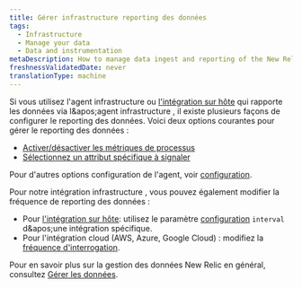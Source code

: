 ```yaml
---
title: Gérer infrastructure reporting des données
tags:
  - Infrastructure
  - Manage your data
  - Data and instrumentation
metaDescription: How to manage data ingest and reporting of the New Relic infrastructure agent and our infrastructure integrations.
freshnessValidatedDate: never
translationType: machine
---
```


Si vous utilisez l&apos;agent infrastructure ou [l&apos;intégration sur hôte](/docs/integrations/host-integrations/get-started/introduction-host-integrations) qui rapporte les données via l&amp;apos;agent infrastructure , il existe plusieurs façons de configurer le reporting des données. Voici deux options courantes pour gérer le reporting des données :

* [Activer/désactiver les métriques de processus](/docs/infrastructure/install-infrastructure-agent/configuration/infrastructure-agent-configuration-settings#enable-process-metrics)
* [Sélectionnez un attribut spécifique à signaler](/docs/infrastructure/install-infrastructure-agent/configuration/infrastructure-agent-configuration-settings#include-matching-metrics)

Pour d&apos;autres options configuration de l&apos;agent, voir [configuration](/docs/infrastructure/install-infrastructure-agent/configuration/infrastructure-agent-configuration-settings).

Pour notre intégration infrastructure , vous pouvez également modifier la fréquence de reporting des données :

* Pour [l&apos;intégration sur hôte](/docs/infrastructure/host-integrations/host-integrations-list): utilisez le paramètre [configuration](/docs/integrations/integrations-sdk/file-specifications/host-integration-configuration-overview) `interval` d&amp;apos;une intégration spécifique.
* Pour l&apos;intégration cloud (AWS, Azure, Google Cloud) : modifiez la [fréquence d&apos;interrogation](/docs/integrations/new-relic-integrations/cloud-integrations/configure-polling-frequency-data-collection-cloud-integrations).

Pour en savoir plus sur la gestion des données New Relic en général, consultez [Gérer les données](/docs/telemetry-data-platform/ingest-manage-data/manage-data/manage-your-data).